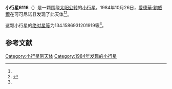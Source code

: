{{Infobox planet
| bgcolour = #FFFFC0
| name = 6116 Still
| symbol = 
| image = 
| caption = 
| discovery = yes
| discovery_ref = 
| discoverer = [[愛德華·鮑威爾|愛德華·鮑威爾]]
| discovery_site = [[可可尼诺县|可可尼诺县]] 
| discovered = 1984年10月26日
| designations = yes
| mp_name = 
| named_after = 
| alt_names = 1984 UB3/ 1989 TQ11
| mp_category = [[主带小行星|主带小行星]]
| orbit_ref = <ref name="a">[http://ssd.jpl.nasa.gov/sbdb.cgi?sstr=6116 6116 Still] {{Wayback|url=http://ssd.jpl.nasa.gov/sbdb.cgi?sstr=6116 |date=20210827060644 }}，小行星數據庫瀏覽器（JPL Small-Body Database Browser）－[[美国国家航空航天局|美国国家航空航天局]]喷气推进实验室</ref>
| epoch = 2456400.5 (2013年4月18日更新)
| aphelion = {{convert|3.275475671626436|AU|km|3|abbr=on|lk=out}}
| perihelion = {{convert|2.6958442627013|AU|km|3|abbr=on}}
| semimajor = {{convert|2.985659967163868|AU|km|3|abbr=on}}
| eccentricity = 0.097069227
| period = 1884.338599 [[日|日]]<br />5.16[[儒略年|儒略年]]
| avg_speed = 
| inclination = .8321608758331747
| asc_node = 254.7121565101567
| mean_anomaly = 
| arg_peri = 134.1586931201919
| satellites = 
| physical_characteristics = yes
| dimensions = 
| mass = 
| density = 
| surface_grav = 
| escape_velocity = 
| sidereal_day = 
| axial_tilt = 
| pole_ecliptic_lat = 
| pole_ecliptic_lon = 
| albedo = 
| temperatures= 
| temp_name1 = 
| mean_temp_1 = 
| max_temp_1 = 
| temp_name2 = 
| max_temp_2 = 
| spectral_type = 
| abs_magnitude = 134.1586931201919
}}

'''小行星6116'''（{{lang-en|6116 Still}}）是一颗围绕[[太阳|太阳]][[公转|公转]]的[[小行星|小行星]]。1984年10月26日，[[愛德華·鮑威爾|愛德華·鮑威爾]]在可可尼诺县发现了此天体<ref name="a" /><ref>{{cite news|title=小行星列表|url=http://cfa-www.harvard.edu/iau/lists/NumberedMPs.txt|accessdate=2013-07-08|newspaper=哈佛大学|archive-date=2008-05-17|archive-url=https://web.archive.org/web/20080517010638/http://cfa-www.harvard.edu/iau/lists/NumberedMPs.txt|dead-url=no}}</ref>。

这颗小行星的[[绝对星等|绝对星等]]为134.1586931201919等<ref name="a" />。

==参考文献==
{{reflist}}
{{Minor Planet Number|[[小行星6115|小行星6115]]|[[小行星6117|小行星6117]]}}

{{小天体}}

[[Category:小行星带天体|Category:小行星带天体]]
[[Category:1984年发现的小行星|Category:1984年发现的小行星]]

{{asteroid-stub}}